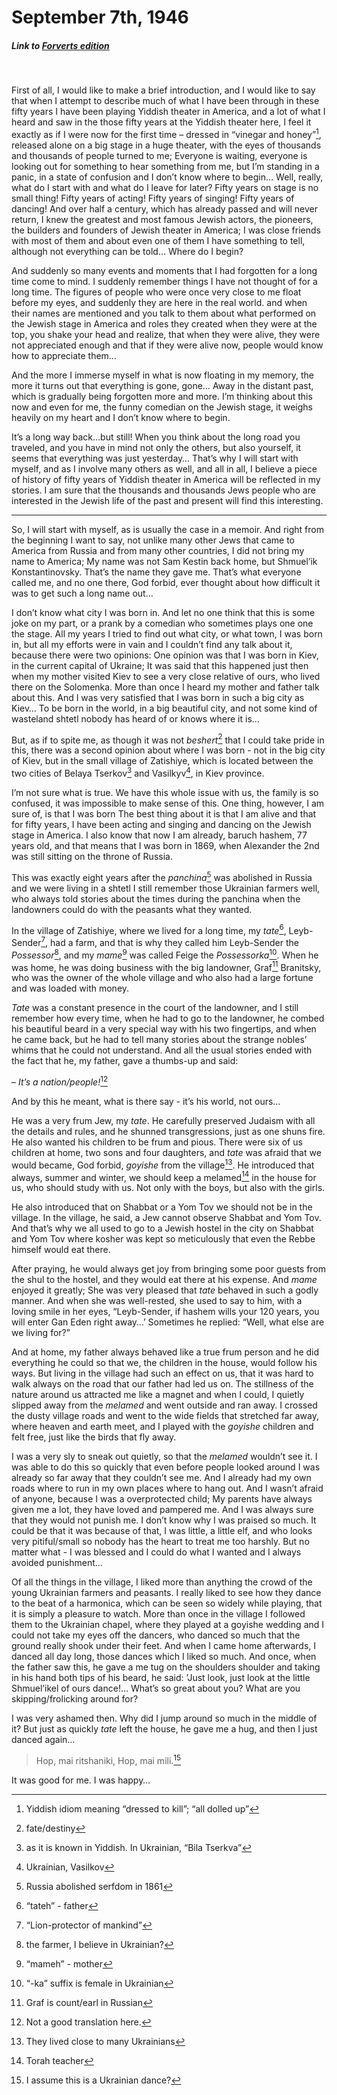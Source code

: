 # September 7th, 1946

##### _Link to [Forverts edition](https://www.nli.org.il/en/newspapers/frw/1946/09/07/01/)_ {.unnumbered}

<br>

First of all, I would like to make a brief introduction, and I would like to say that when I attempt to describe much of what I have been through in these fifty years I have been playing Yiddish theater in America, and a lot of what I heard and saw in the those fifty years at the Yiddish theater here, I feel it exactly as if I were now for the first time – dressed in "vinegar and honey"^[Yiddish idiom meaning "dressed to kill"; "all dolled up"], released alone on a big stage in a huge theater, with the eyes of thousands and thousands of people turned to me; Everyone is waiting, everyone is looking out for something to hear something from me, but I'm standing in a panic, in a state of confusion and I don't know where to begin...
Well, really, what do I start with and what do I leave for later? Fifty years on stage is no small thing!
Fifty years of acting!
Fifty years of singing!
Fifty years of dancing!
And over half a century, which has already passed and will never return, I knew the greatest and most famous Jewish actors, the pioneers, the builders and founders of Jewish theater in America; I was close friends with most of them and about even one of them I have something to tell, although not everything can be told...
Where do I begin?

And suddenly so many events and moments that I had forgotten for a long time come to mind. I suddenly remember things I have not thought of for a long time. The figures of people who were once very close to me float before my eyes, and suddenly they are here in the real world.
and when their names are mentioned and you talk to them about what performed on the Jewish stage in America and roles they created when they were at the top, you shake your head and realize, that when they were alive, they were not appreciated enough and that if they were alive now, people would know how to appreciate them...

And the more I immerse myself in what is now floating in my memory, the more it turns out that everything is gone, gone...
Away in the distant past, which is gradually being forgotten more and more.
I'm thinking about this now and even for me, the funny comedian on the Jewish stage, it weighs heavily on my heart and I don't know where to begin.


It's a long way back...but still!
When you think about the long road you traveled, and you have in mind not only the others, but also yourself, it seems that everything was just yesterday...
That's why I will start with myself, and as I involve many others as well, and all in all, I believe a piece of history of fifty years of Yiddish theater in America will be reflected in my stories. I am sure that the thousands and thousands Jews people who are interested in the Jewish life of the past and present will find this interesting.

---

So, I will start with myself, as is usually the case in a memoir. And right from the beginning I want to say, not unlike many other Jews that came to America from Russia and from many other countries, I did not bring my name to America; My name was not Sam Kestin back home, but Shmuel'ik Konstantinovsky. That's the name they gave me. That's what everyone called me, and no one there, God forbid, ever thought about how difficult it was to get such a long name out... 

I don't know what city I was born in. And let no one think that this is some joke on my part, or a prank by a comedian who sometimes plays one one the stage. All my years I tried to find out what city, or what town, I was born in, but all my efforts were in vain and I couldn't find any talk about it, because there were two opinions: One opinion was that I was born in Kiev, in the current capital of Ukraine; It was said that this happened just then when my mother visited Kiev to see a very close relative of ours, who lived there on the Solomenka. More than once I heard my mother and father talk about this. And I was very satisfied that I was born in such a big city as Kiev... To be born in the world, in a big beautiful city, and not some kind of wasteland shtetl nobody has heard of or knows where it is... 

But, as if to spite me, as though it was not _beshert_^[fate/destiny] that I could take pride in this, there was a second opinion about where I was born - not in the big city of Kiev, but in the small village of Zatishiye, which is located between the two cities of Belaya Tserkov^[as it is known in Yiddish. In Ukrainian, "Bila Tserkva"] and Vasilkyv^[Ukrainian, Vasilkov], in Kiev province.

I'm not sure what is true. We have this whole issue with us, the family is so confused, it was impossible to make sense of this. One thing, however, I am sure of, is that I was born
The best thing about it is that I am alive and that for fifty years, I have been acting and singing and dancing on the Jewish stage in America. I also know that now I am already, baruch hashem, 77 years old, and that means that I was born in 1869, when Alexander the 2nd was still sitting on the throne of Russia.

This was exactly eight years after the _panchina_^[Russia abolished serfdom in 1861] was abolished in Russia and we were living in a shtetl I still remember those Ukrainian farmers well, who always told stories about the times during the panchina when the landowners could do with the peasants what they wanted.

In the village of Zatishiye, where we lived for a long time, my _tate_^[ "tateh" - father], Leyb-Sender^["Lion-protector of mankind"], had a farm, and that is why they called him Leyb-Sender the _Possessor_^[the farmer, I believe in Ukrainian?], and my _mame_^["mameh" - mother] was called Feige the _Possessorka_^["-ka" suffix is female in Ukrainian]. When he was home, he was doing business with the big landowner, Graf^[ Graf is count/earl in Russian] Branitsky, who was the owner of the whole village and who also had a large fortune and was loaded with money.

_Tate_ was a constant presence in the court of the landowner, and I still remember how every time, when he had to go to the landowner, he combed his beautiful beard in a very special way with his two fingertips, and when he came back, but he had to tell many stories about the strange nobles’ whims that he could not understand. And all the usual stories ended with the fact that he, my father, gave a thumbs-up and said:

-- _It's a nation/people!_^[ Not a good translation here.]

And by this he meant, what is there say - it's his world, not ours...


He was a very frum Jew, my _tate_. He carefully preserved Judaism with all the details and rules, and he shunned transgressions, just as one shuns fire. He also wanted his children to be frum and pious. There were six of us children at home, two sons and four daughters, and _tate_ was afraid that we would became, God forbid, _goyishe_ from the village^[ They lived close to many Ukrainians]. He introduced that always, summer and winter, we should keep a melamed^[ Torah teacher] in the house for us, who should study with us. Not only with the boys, but also with the girls.

He also introduced that on Shabbat or a Yom Tov we should not be in the village. In the village, he said, a Jew cannot observe Shabbat and Yom Tov. And that's why we all used to go to a Jewish hostel in the city on Shabbat and Yom Tov where kosher was kept so meticulously that even the Rebbe himself would eat there.

After praying, he would always get joy from bringing some poor guests from the shul to the hostel, and they would eat there at his expense. And _mame_ enjoyed it greatly; She was very pleased that _tate_ behaved in such a godly manner. And when she was well-rested, she used to say to him, with a loving smile in her eyes, "Leyb-Sender, if hashem wills your 120 years, you will enter Gan Eden right away...' Sometimes he replied: “Well, what else are we living for?"

And at home, my father always behaved like a true frum person and he did everything he could so that we, the children in the house, would follow his ways. But living in the village had such an effect on us, that it was hard to walk always on the road that our father had led us on. The stillness of the nature around us attracted me like a magnet and when I could, I quietly slipped away from the _melamed_ and went outside and ran away. I crossed the dusty village roads and went to the wide fields that stretched far away, where heaven and earth meet, and I played with the _goyishe_ children and felt free, just like the birds that fly away.

I was a very sly to sneak out quietly, so that the _melamed_ wouldn't see it. I was able to do this so quickly that even before people looked around I was already so far away that they couldn't see me. And I already had my own roads where to run in my own places where to hang out. And I wasn't afraid of anyone, because I was a overprotected child; My parents have always given me a lot, they have loved and pampered me. And I was always sure that they would not punish me. I don't know why I was praised so much. It could be that it was because of that, I was little, a little elf, and who looks very pitiful/small so nobody has the heart to treat me too harshly. But no matter what - I was blessed and I could do what I wanted and I always avoided punishment...


Of all the things in the village, I liked more than anything the crowd of the young Ukrainian farmers and peasants. I really liked to see how they dance to the beat of a harmonica, which can be seen so widely while playing, that it is simply a pleasure to watch. More than once in the village I followed them to the Ukrainian chapel, where they played at a goyishe wedding and I could not take my eyes off the dancers, who danced so much that the ground really shook under their feet. And when I came home afterwards, I danced all day long, those dances which I liked so much. And once, when the father saw this, he gave a me tug on the shoulders shoulder and taking in his hand both tips of his beard, he said: 'Just look, just look at the little Shmuel'ikel of ours dance!... What's so great about you? What are you skipping/frolicking around for?

I was very ashamed then. Why did I jump around so much in the middle of it? But just as quickly _tate_ left the house, he gave me a hug,  and then I just danced again...

> Hop, mai ritshaniki,
> Hop, mai mili.^[ I assume this is a Ukrainian dance?]

It was good for me. I was happy...




